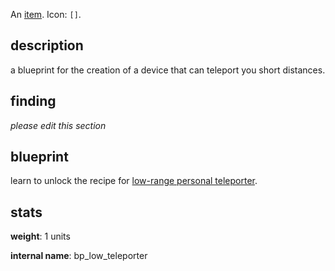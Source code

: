 {{FixTitle}}
An [[items|item]]. Icon: <code><nowiki>[]</nowiki></code>.

== description ==

a blueprint for the creation of a device that can teleport you short distances.

== finding ==

''please edit this section''

== blueprint ==

learn to unlock the recipe for [[low-range personal teleporter]].

== stats ==

'''weight''': 1 units

'''internal name''': bp_low_teleporter